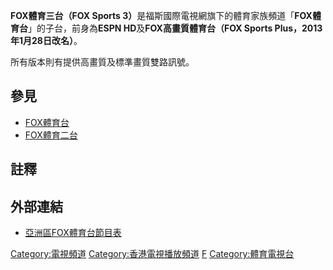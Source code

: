 {{Merge to|FOX體育台|date=2019-02-02}}
{{頻道資訊
| 頻道名稱         = FOX體育三台<br>{{lang|en|FOX Sports 3}}
| 頻道圖片檔案     = Fox sports 3 logo.svg
| 頻道圖片尺寸     = 
| 頻道圖片名稱     =
| 所屬國家         = {{HK}}<br />{{MYS}}<br />{{SIN}}
| 總部所在         = {{HK}}<br />{{MYS}}<br />{{SIN}}
| 播放地區         = [[東南亞|東南亞]]
| 開播日期         = 2010年7月1日(ESPN HD，東南亞)<ref>[http://www.mediaresearchasia.com/view.php?type=press&id=1012 ESPN Launches ESPN Player, HD Channels], Media Research Asia.com</ref><br>2010年7月2日(ESPN HD，台灣)<ref>[https://www.facebook.com/note.php?note_id=129364587099250 MOD粉絲團]，[[中華電信MOD|中華電信MOD]]於[[Facebook|Facebook]]的官方粉絲專頁</ref><br>2013年1月28日(FOX Sports Plus HD)<br>2014年8月15日(FOX體育三台)
| 停播日期         = 2021年1月1日 (台灣)<br>2021年10月1日 (全球)
| 收視率           = 
| 收視率調查時間   = 
| 收視率資料來源   = 
| 頻道口號         = 
| 擁有者           = [[福斯國際電視網|福斯國際電視網]]與[[星空傳媒|星空傳媒]]
| 持股者           = 
| 前頻道名稱       = ESPN HD<br>(2010年7月1日至2013年1月28日)<br>FOX Sports Plus HD<br>(2013年1月28日至2014年8月15日，官方中文稱FOX高畫質體育台)
| 被取代名稱       = 
| 集團同類頻道     = [[FOX體育台|FOX體育台]]<br>[[FOX體育二台|FOX體育二台]]
| 重播服務頻道     = 
| 頻道官方網站     = 
| 備註           = }}

'''FOX體育三台（FOX Sports 3）'''是福斯國際電視網旗下的體育家族頻道「'''FOX體育台'''」的子台，前身為'''ESPN HD'''及'''FOX高畫質體育台（FOX Sports Plus，2013年1月28日改名）'''。

所有版本則有提供高畫質及標準畫質雙路訊號。

==參見==
*[[FOX體育台|FOX體育台]]
*[[FOX體育二台|FOX體育二台]]

==註釋==
<references/>

==外部連結==
*[http://tv.foxsportsasia.com/ 亞洲區FOX體育台節目表] {{Wayback|url=http://tv.foxsportsasia.com/ |date=20201208233536 }}
{{福斯娛樂集團}}

[[Category:電視頻道|Category:電視頻道]]
[[Category:香港電視播放頻道|Category:香港電視播放頻道]]
[[Category:福斯傳媒集團|F]]
[[Category:體育電視台|Category:體育電視台]]